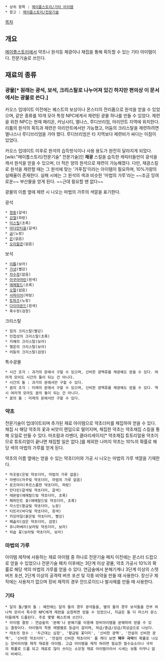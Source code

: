  * 상위 항목 : [[메이플스토리/기타 아이템]]
 * 참고 : [[메이플스토리/전문기술]]

[[목차]]

== 개요 ==
[[메이플스토리]]에서 약초나 원석등 채광이나 채집을 통해 획득할 수 있는 기타 아이템이다. 전문기술로 쓰인다.


== 재료의 종류 ==
=== 광물[* 원래는 광석, 보석, 크리스탈로 나누어져 있긴 하지만 편의상 이 문서에서는 광물로 쓴다.] ===
카오스 업데이트 이전에는 퀘스트의 보상이나 몬스터의 전리품으로 원석을 얻을 수 있었으며, 같은 종류를 10개 모아 특정 NPC에게서 제련된 광물 하나를 만들 수 있었다. 제련을 위한 NPC는 현재 페리온, 커닝시티, 엘나스, 루디브리엄, 아리안트 지역에 위치한다. 리튬의 원석의 획득과 제련은 아리안트에서만 가능했고, 어둠의 크리스탈을 제련하려면 엘나스나 루디브리엄을 가야 했다. 루디브리엄은 타 지역보다 제련비가 싸다는 이점이 있었다.

카오스 업데이트 이후로 원석의 습득방식이나 사용 용도가 완전히 달라지게 되었다. [wiki:"메이플스토리/전문기술" 전문기술]인 '''채광''' 스킬을 습득한 캐릭터들만이 광석을 캐서 원석을 얻을 수 있으며, 더 적은 양의 원석으로 제련이 가능해졌다. 다만, 채광스킬로 원석을 제련할 때는 그 원석에 맞는 '거푸집'이라는 아이템이 필요하며, 10%가량의 실패율이 존재한다. 실패 시에는 그 원석의 색과 비슷한 '마법의 가루'라는 ~~조금 잉여로운~~ 부산물을 얻게 된다. ~~근데 필요할 땐 없다~~

광물의 이름 옆에 제련 시 나오는 마법의 가루의 색깔을 표기한다.

광석
 * [[청동]](갈색)
 * [[강철]](파랑)
 * [[미스릴]](초록)
 * [[아다만티움]](갈색)
 * [[금]](노랑)
 * [[은]](없음)
 * [[오리할콘]](없음)
보석
 * [[리튬]](보라)
 * [[가넷]](빨강)
 * [[자수정]](없음)
 * [[아쿠아마린]](흰색)
 * [[에메랄드]](초록)
 * [[오팔]](없음)
 * [[사파이어]](파랑)
 * [[토파즈]](노랑)
 * [[다이아몬드]](흰색)
 * 흑수정(검정)
크리스탈
 * 힘의 크리스탈(빨강)
 * 민첩성의 크리스탈(초록)
 * 지혜의 크리스탈(보라)
 * 행운의 크리스탈(보라)
 * 어둠의 크리스탈(검정)
특수광물
 * 시간 조각 : 과거의 문에서 구할 수 있으며, 신비한 광맥류를 채광해도 얻을 수 있다. 여러개 모아도 시간의 돌이 되는 건 아니다.
 * 시간의 돌 : 과거의 문에서만 구할 수 있다.
 * 꿈의 조각 : 미래의 문에서 구할 수 있으며, 신비한 광맥류를 채광해도 얻을 수 있다. 역시 여러개 모아도 꿈의 돌이 되는 건 아니다.
 * 꿈의 돌 : 미래의 문에서만 구할 수 있다.


=== 약초 ===
전문기술이 업데이트되며 추가된 재료 아이템으로 약초더미를 채집하여 얻을 수 있다. 채집 시 해당 약초의 꽃과 씨앗이 랜덤으로 떨어지며, 채집한 약초는 약초채집 스킬을 통해 오일로 만들 수 있다. 마조람과 라벤더, 클라리세이지[* 약초채집 튜토리얼용 약초이므로 튜토리얼이 끝나면 채집할 일은 없다.]를 제외한 나머지 약초는 10%의 확률로 해당 색의 마법의 가루를 얻게 된다.

약초의 이름 옆에는 얻을 수 있는 약초더미와 가공 시 나오는 마법의 가루 색깔을 기재한다.

 * 마조람(은빛 약초더미, 마법의 가루 없음)
 * 라벤더(자주빛 약초더미, 마법의 가루 없음)
 * 로즈마리(푸르스름한 약초더미, 파랑)
 * 만다린(갈색빛 약초더미, 갈색)
 * 레몬밤(에메랄드빛 약초더미, 초록)
 * 페퍼민트 꽃(에메랄드빛 약초더미, 초록)
 * 자스민(황금빛 약초더미, 노랑)
 * 티트리(바다빛 약초더미, 흰색)
 * 카모마일(붉은빛 약초더미, 빨강)
 * 페츌리(검은 약초더미, 검정)
 * 쥬니퍼베리(보라빛 약초더미, 보라)
 * 히숍 꽃(보라빛 약초더미, 보라)

=== 마법의 가루 ===
아이템 제작에 사용하는 재료 아이템 중 하나로 전문기술 패치 이전에는 몬스터 드랍으로 얻을 수 있었으나 전문기술 패치 이후에는 3단계 이상 광물, 약초 가공시 10%의 확률로 해당 색의 마법의 가루를 얻을 수 있다. 연금술에서 분해기계나 3단계 이상의 스탯 버프 포션, 2단계 이상의 공격력 버프 포션 및 각종 비약을 만들 때 사용한다. 장신구 제작에는 사용처가 없으며 장비 제작의 경우 안드로이드나 발사체를 만들 때 사용한다.

=== 기타 ===
 * 달의 돌/별의 돌 : 예전에는 달의 돌의 경우 광석들을, 별의 돌의 경우 보석들을 전부 하나씩 모아서 특수한 NPC에게 제련을 요청하면 얻을 수 있었으나, 지금은 둘 다 마스터 몬스터들에게 드롭된다. 주로 몇몇 퀘스트에 쓰인다.
 * 아이템 결정 : 연금술의 '분해'나 분해기를 이용해 장비아이템을 분해하여 얻을 수 있는 결정이다. 아이템의 착용 레벨별로 등급이 갈리며, 하급/중급/상급/최상급으로 나뉜다.
 * 태초의 정수 : '두근대는 심장', '황금빛 꽃더미', '신비한 광맥', '전설의 신비한 광맥', '신비한 약초더미', '전설의 신비한 약초더미' 를 캐다 보면 '''매우 극악'''의 확률로 나오는 장비아이템 제작 재료용 아이템. 고급 아이템을 제작 하려면 필요한 필수요소이나 극악의 확률로 드롭 되고 재료로 많이 쓰이는 소모형 재료 아이템이라서 시세는 보통 터무니 없이 비싸다.
